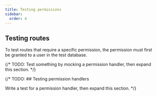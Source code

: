 ```yaml
---
title: Testing permissions
sidebar:
  order: 4
---
```


## Testing routes

To test routes that require a specific permission, the permission must first be
granted to a user in the test database.

{/* TODO: Test something by mocking a permission handler, then expand this section. */}

{/\* TODO: ## Testing permission handlers

Write a test for a permission handler, then expand this section. \*/}
